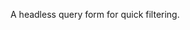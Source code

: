<includeonly>
{{{info|query title=Tasks|query form at top}}}
{{{for template|Filter tasks}}}
{{{field|Project|hidden}}}
{{{field|Task|hidden}}}
{{{field|Date_due|hidden}}}
{{{field|Assignees|hidden}}}
{{{field|Reporters|hidden}}}
{{{field|Date_end|hidden}}}
{{{field|Labels|hidden}}}
{{{field|Status|hidden}}}
{{{field|Related_pages|hidden}}}
{{{end template}}}
{{{standard input|save|class=kanban-hide}}}
</includeonly>
A headless query form for quick filtering.
